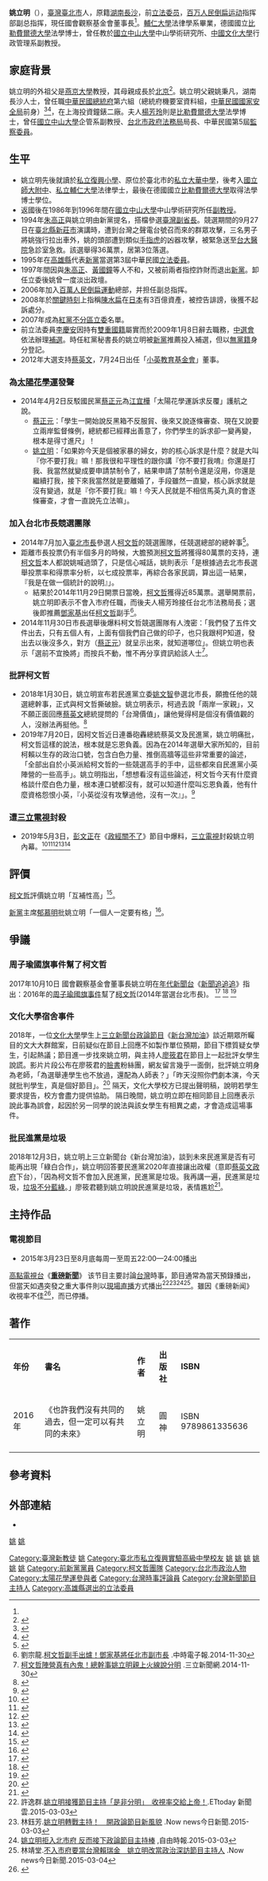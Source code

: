 {{Infobox Officeholder 
|姓名     =姚立明
|圖像     =
|本名     =
|性別     =男
|出生日期 ={{Birth date and age|year=1952|month=1|day=15}}
|出生地點 ={{ROC|臺灣省}}[[臺北市_(省轄市)|臺北市]]
|政黨 = {{Nonp}}
|其他政黨  ={{NP}}（1993年－1997年）<br/>{{TWRP}}（2007年－2014年）
|職業     =
|專業     =
|父母     =
|配偶     =楊芳玲
|子女     =
|親屬     =
|國籍     ={{ROC}}
|宗教信仰 =[[基督教|基督教]]
|母校     =國立臺灣師範大學附屬中學<br/>輔仁大學<br/>德國Bielefeld大學
|簽名     =
| educate=
*私立復興小學
*[[桃園市私立大華高級中學|私立大華中學]]
*[[國立臺灣師範大學附屬高級中學|國立臺灣師範大學附屬中學]]
*[[輔仁大學|輔仁大學]]法律學士
*德國國立[[比勒費爾德大學|比勒費爾德大學]]法學博士 
| past=
*[[國立中山大學|國立中山大學]]中山學術研究所副教授<br/><span style="color: blue;">（1986年－1996年）
*財團法人國會觀察文教基金會董事<br/>（1992年10月－1998年）
*中華民國第3屆[[立法委員|立法委員]]（高雄縣選區）<br><span style="color: blue;">（1996年2月－1999年1月）
*[[公視製播組|公視製播組]]《國事論壇》主持人
*中華戰略協會高雄分會總幹事
*國事會議代表
*[[中華民國憲法學會|中華民國憲法學會]]理事
*高雄市人權協會理事
*[[行政院新聞局|行政院新聞局]]法規委員會委員
*[[中國文化大學|中國文化大學]]行政管理系副教授<br/><span style="color: blue;">（2000年－2014年）</span>
*財團法人新興民族文教基金會董事<br/>（2002年－）
*[[中國人權協會|中國人權協會]]理事<br/>（2002年11月－2010年）
*財團法人國會觀察文教基金會董事<br/>（2008年－2013年）
*[[臺灣關懷中國人權聯盟|臺灣關懷中國人權聯盟]]理事<br/>（2011年－）
*[[財團法人小英教育基金會|財團法人小英教育基金會]]董事<br/><span style="color: blue;">（2012年7月－2016年）</span>
*財團法人國會觀察文教基金會董事長<br/>（2013年－）<ref name="ltn-2016-1622094"/>
*[[柯文哲|柯文哲]]競選總幹事<br/><span style="color: blue;">（2014年7月－2014年11月30日）</span>
*[[高點綜合台|高點綜合台]]《[[重磅新聞|重磅新聞]]》主持人<br/><span style="color: blue;">（2015年3月23日－2015年8月29日）</span>
| work =
*《也許我們沒有共同的過去，但一定可以有共同的未來》
}}
'''姚立明'''（{{bd|1952年|1月15日||}}），[[臺灣|臺灣]][[臺北市|臺北市]]人，原籍[[湖南省_(中華民國)|湖南]][[長沙市|長沙]]，前[[立法委员|立法委员]]，[[百万人民倒扁运动|百万人民倒扁运动]]指挥部副总指挥，現任國會觀察基金會董事長<ref name="ltn-2016-1622094"/>。[[輔仁大學|輔仁大學]]法律學系畢業，德國國立[[比勒費爾德大學|比勒費爾德大學]]法學博士，曾任教於[[國立中山大學|國立中山大學]]中山學術研究所、[[中國文化大學|中國文化大學]]行政管理系副教授。

==家庭背景==
姚立明的外祖父是[[燕京大學|燕京大學]]教授，其母親成長於[[北京|北京]]<ref>{{cite news | url=http://election.ltn.com.tw/2014/news.php?rno=1&type=breakingnews&no=1161025 | title=姚立明再談柯P 「台灣不能永遠分割」感動網友 | accessdate=2016-03-11 | author1=涂鉅旻 | date=2014-11-19 | publisher=[[自由時報|自由時報]] | archive-date=2016-03-11 | archive-url=https://web.archive.org/web/20160311183514/http://election.ltn.com.tw/2014/news.php?rno=1&type=breakingnews&no=1161025 | dead-url=no }}</ref>。姚立明父親姚秉凡，湖南長沙人士，曾任職[[中華民國總統府|中華民國總統府]]第六組（總統府機要室資料組，[[中華民國國家安全局|中華民國國家安全局]]前身）<ref>{{cite news | url=http://www.setn.com/News.aspx?PageGroupID=0&NewsID=128013 | title=人生好比大時代縮影！姚立明父辭世　曾跟隨蔣經國任情報員 | accessdate=2016-03-11 | author1=俞戎航、鄭諺隆、周楷 | date=2016-03-05 | publisher=[[三立新聞網|三立新聞網]] | archive-date=2016-03-12 | archive-url=https://web.archive.org/web/20160312001807/http://www.setn.com/News.aspx?PageGroupID=0&NewsID=128013 | dead-url=no }}</ref><ref name="ltn-2016-1622094">{{cite news | url=http://news.ltn.com.tw/news/politics/breakingnews/1622094 | title=姚立明96歲父親過世 情報員傳奇人生曝光 | accessdate=2016-03-11 | author1=廖振輝 | date=2016-03-05 | publisher=[[自由時報|自由時報]] | archive-date=2016-03-11 | archive-url=https://web.archive.org/web/20160311190834/http://news.ltn.com.tw/news/politics/breakingnews/1622094 | dead-url=no }}</ref>，在上海投資鐘錶二廠。夫人[[楊芳玲|楊芳玲]]則是[[比勒費爾德大學|比勒費爾德大學]]法學博士，曾任[[國立中山大學|國立中山大學]]企管系副教授、[[台北市政府法務局|台北市政府法務局]]局長、中華民國第5屆[[監察委員|監察委員]]。

==生平==
*姚立明先後就讀於[[臺北市私立復興實驗高級中學|私立復興小學]]、原位於臺北市的[[桃園縣私立大華高級中學|私立大華中學]]，後考入[[國立臺灣師範大學附屬高級中學|國立師大附中]]、[[私立輔仁大學|私立輔仁大學]]法律學士，最後在德國國立[[比勒費爾德大學|比勒費爾德大學]]取得法學博士學位。
*返國後在1986年到1996年間在[[國立中山大學|國立中山大學]]中山學術研究所任[[副教授|副教授]]。
*1994年[[朱高正|朱高正]]與姚立明由新黨提名，搭檔參選[[1994年中華民國省市長暨省市議員選舉|臺灣副省長]]。競選期間的9月27日在[[臺北縣|臺北縣]][[新莊市|新莊市]]演講時，遭到台灣之聲電台號召而來的群眾攻擊，三名男子將姚強行拉出車外，姚的頭部遭到類似[[手指虎|手指虎]]的凶器攻擊，被緊急送至[[台大醫院|台大醫院]]急診室急救。該選舉得36萬票，居第3位落選。
*1995年在[[高雄縣|高雄縣]]代表[[新黨|新黨]]當選第3屆中華民國[[立法委員|立法委員]]。
*1997年間因與[[朱高正|朱高正]]、[[黃國鐘|黃國鐘]]等人不和，又被前兩者指控詐財而退出[[新黨|新黨]]。卸任立委後姚曾一度淡出政壇。
*2006年加入[[百萬人民倒扁運動|百萬人民倒扁運動]]總部，并担任副总指挥。
*2008年於[[關鍵時刻|關鍵時刻]]上指稱[[陳水扁|陳水扁]]在[[日本|日本]]有3百億資產，被控告誹謗，後獲不起訴處分。 
*2007年成為[[台灣人權聯盟|紅黨]][[不分區立委|不分區立委]]名單。
*前立法委員[[李慶安|李慶安]]因持有[[雙重國籍|雙重國籍]]屬實而於2009年1月8日辭去職務，[[中選會|中選會]]依法辦理[[2009年臺北市第六選舉區立法委員缺額補選|補選]]。時任紅黨秘書長的姚立明被[[新黨|新黨]]推薦投入補選，但以[[無黨籍|無黨籍]]身分登記。 
*2012年大選支持[[蔡英文|蔡英文]]，7月24日出任「[[小英教育基金會|小英教育基金會]]」董事。

===為[[太陽花學運|太陽花學運]]發聲===
*2014年4月2日反駁國民黨[[蔡正元|蔡正元]]為[[江宜樺|江宜樺]]「太陽花學運訴求反覆」護航之說。
**[[蔡正元|蔡正元]]：「學生一開始說反黑箱不反服貿、後來又說逐條審查、現在又說要立兩岸監督條例，總統都已經釋出善意了，你們學生的訴求卻一變再變，根本是得寸進尺」！
**[[姚立明|姚立明]]：「如果妳今天是個被家暴的婦女，妳的核心訴求是什麼？就是大叫『你不要打我』嘛！那我很和平理性的跟你講『你不要打我唷』你還是打我、我當然就變成要申請禁制令了，結果申請了禁制令還是沒用，你還是繼續打我，接下來我當然就是要離婚了，手段雖然一直變，核心訴求就是沒有變過，就是『你不要打我』嘛！今天人民就是不相信馬英九真的會逐條審查，才會一直說先立法嘛」。

===加入台北市長競選團隊===
*2014年7月加入[[臺北市長|臺北市長]]參選人[[柯文哲|柯文哲]]的競選團隊，任競選總部的總幹事<ref>{{cite news|url=http://www.nownews.com/n/2014/11/18/1510566|title=影／姚立明自爆出任柯文哲幹部始末　鄉民淚推、這篇該爆|work=NOWnews今日新聞|date=2014-11-18|accessdate=2014-11-18|archive-date=2014-11-18|archive-url=https://web.archive.org/web/20141118165050/http://www.nownews.com/n/2014/11/18/1510566|dead-url=no}}</ref>。
*距離市長投票仍有半個多月的時候，大膽預測[[柯文哲|柯文哲]]將獲得80萬票的支持，連[[柯文哲|柯文哲]]本人都說姚喊過頭了，只是信心喊話，姚則表示「是根據過去北市長選舉投票率和得票率分析，以七成投票率，再綜合各家民調，算出這一結果，『我是在做一個統計的說明』」。
**結果於2014年11月29日開票日當晚，[[柯文哲|柯文哲]]獲得近85萬票。選舉開票前，姚立明即表示不會入市府任職，而後夫人楊芳玲接任台北市法務局長；選後即推薦[[鄧家基|鄧家基]]出任[[柯文哲|柯文哲]]副手<ref>劉宗龍.[http://www.chinatimes.com/realtimenews/20141130002252-260407 柯文哲副手出爐！鄧家基將任北市副市長] {{Wayback|url=http://www.chinatimes.com/realtimenews/20141130002252-260407 |date=20141202173720 }}.中時電子報.2014-11-30</ref>。
*2014年11月30日市長選舉後爆料柯文哲競選團隊有人洩密：「我們發了五件文件出去，只有五個人有，上面有個我們自己做的印子，也只我跟柯P知道，發出去以後沒多久，對方（[[蔡正元|蔡正元]]）就呈示出來，就知道哪位」。但姚立明也表示「選前不宜換將」而按兵不動，惟不再分享資訊給該人士<ref>[http://www.setn.com/News.aspx?PageGroupID=1&NewsID=50645&PageType=1 柯文哲陣營真有內鬼！總幹事姚立明親上火線說分明] {{Wayback|url=http://www.setn.com/News.aspx?PageGroupID=1&NewsID=50645&PageType=1 |date=20141205111232 }}.三立新聞網.2014-11-30</ref>。

===批評柯文哲===
* 2018年1月30日，姚立明宣布若民進黨立委[[姚文智|姚文智]]參選北市長，願擔任他的競選總幹事，正式與柯文哲撕破臉。姚立明表示，柯過去說「兩岸一家親」，又不願正面回應[[蔡英文|蔡英文]]總統提問的「台灣價值」，讓他覺得柯是個沒有價值觀的人，沒辦法再挺他。<ref>{{cite news|url=https://news.ltn.com.tw/news/politics/breakingnews/2327689|title=柯文哲說了這兩句話 姚立明沒辦法再挺他|publisher=《[[自由時報|自由時報]]》|date=2018-01-30|language=zh-tw|accessdate=2020-02-02|archive-date=2020-02-02|archive-url=https://web.archive.org/web/20200202151355/https://news.ltn.com.tw/news/politics/breakingnews/2327689|dead-url=no}}</ref>
* 2019年7月20日，因柯文哲近日連番砲轟總統蔡英文及民進黨，姚立明痛批，柯文哲這樣的說法，根本就是忘恩負義。因為在2014年選舉大家所知的，目前柯賴以生存的政治口號，包含白色力量、推倒高牆等這些非常重要的論述，「全部出自於小英派給柯文哲的一些競選高手的手中，這些都來自民進黨小英陣營的一些高手」。姚立明指出，「想想看沒有這些論述，柯文哲今天有什麼資格談什麼白色力量，根本連口號都沒有，就可以知道什麼叫忘恩負義，他有什麼資格怨恨小英，『小英從沒有攻擊過他，沒有一次』」。<ref>{{cite news|url=https://news.ltn.com.tw/news/politics/breakingnews/2858303|title=柯文哲開砲「怨恨小英」 姚立明舉這例怒轟：忘恩負義|publisher=《[[自由時報|自由時報]]》|date=2019-07-20|language=zh-tw|accessdate=2020-02-02|archive-date=2020-08-10|archive-url=https://web.archive.org/web/20200810182218/https://news.ltn.com.tw/news/politics/breakingnews/2858303|dead-url=no}}</ref>
===遭[[三立電視|三立電視]]封殺===
* 2019年5月3日，[[彭文正|彭文正]]在《[[政經關不了|政經關不了]]》節目中爆料，[[三立電視|三立電視]]封殺姚立明內幕。<ref>{{cite news|url=https://newtalk.tw/news/view/2019-05-05/242126|title=名嘴姚立明證實被綠媒節目封殺 彭文正：現在才一局上半！|publisher=《[[新頭殼|新頭殼]]》|date=2019-05-05|language=zh-tw|accessdate=2019-05-05|archive-date=2019-05-05|archive-url=https://web.archive.org/web/20190505015433/https://newtalk.tw/news/view/2019-05-05/242126|dead-url=no}}</ref><ref>{{cite news|url=https://www.chinatimes.com/realtimenews/20190504002678-260404|title=名嘴姚立明消失原因曝光 驚爆遭綠媒封殺|publisher=《[[中時電子報|中時電子報]]》|date=2019-05-05|language=zh-tw|accessdate=2019-05-05|archive-date=2019-05-05|archive-url=https://web.archive.org/web/20190505015030/https://www.chinatimes.com/realtimenews/20190504002678-260404|dead-url=no}}</ref><ref>{{cite news|url=https://news.tvbs.com.tw/politics/1126773|title=彭文正爆料綠媒內幕　姚立明親證：我被封殺|publisher=《[[TVBS新聞台|TVBS新聞台]]》|date=2019-05-05|language=zh-tw|accessdate=2019-05-05|archive-date=2019-05-05|archive-url=https://web.archive.org/web/20190505015031/https://news.tvbs.com.tw/politics/1126773|dead-url=no}}</ref><ref>{{cite news|url=https://tw.news.yahoo.com/%E5%A4%9A%E4%BD%8D%E5%90%8D%E5%98%B4%E9%81%AD%E5%B0%81%E6%AE%BA%EF%BC%81%E6%94%BF%E8%AB%96%E7%AF%80%E7%9B%AE%E7%88%86%E3%80%8C%E7%B6%A0%E8%89%B2%E6%81%90%E6%80%96%E3%80%8D%EF%BC%9F-005855285.html|title=多位名嘴遭封殺！政論節目爆「綠色恐怖」？|publisher=《[[Yahoo奇摩|Yahoo奇摩]]新聞》|date=2019-05-05|language=zh-tw|accessdate=2019-05-05|archive-date=2019-05-05|archive-url=https://web.archive.org/web/20190505015037/https://tw.news.yahoo.com/%E5%A4%9A%E4%BD%8D%E5%90%8D%E5%98%B4%E9%81%AD%E5%B0%81%E6%AE%BA%EF%BC%81%E6%94%BF%E8%AB%96%E7%AF%80%E7%9B%AE%E7%88%86%E3%80%8C%E7%B6%A0%E8%89%B2%E6%81%90%E6%80%96%E3%80%8D%EF%BC%9F-005855285.html|dead-url=no}}</ref><ref>{{cite news|url=https://ent.ltn.com.tw/news/breakingnews/2779869|title=彭文正又爆了！名嘴姚立明被封殺 消失原因曝光|publisher=《[[自由時報|自由時報]]》|date=2019-05-05|language=zh-tw|accessdate=2019-05-05|archive-date=2019-05-05|archive-url=https://web.archive.org/web/20190505015554/https://ent.ltn.com.tw/news/breakingnews/2779869|dead-url=no}}</ref>

==評價==
[[柯文哲|柯文哲]]評價姚立明「互補性高」<ref>{{cite news |author1=張博亭 |url=http://www.appledaily.com.tw/realtimenews/article/politics/20140716/434212 |title=找姚立明出任競選總幹事　柯P：互補性高 |work=蘋果日報 |date=2014-07-16 |accessdate=2014-07-17 |archive-date=2014-07-26 |archive-url=https://web.archive.org/web/20140726034601/http://www.appledaily.com.tw/realtimenews/article/politics/20140716/434212 |dead-url=no }}</ref>。

[[新黨|新黨]]主席[[郁慕明|郁慕明]]批姚立明「一個人一定要有格」<ref>{{cite news |author1=張永安 |url=http://www.newtalk.tw/news/2014/08/24/50686.html |title=評姚立明 郁慕明：一個人要有格 |work=新頭殼newtalk |date=2014-08-24 |accessdate=2014-08-24 |archive-date=2014-08-24 |archive-url=https://web.archive.org/web/20140824193943/http://newtalk.tw/news/2014/08/24/50686.html |dead-url=no }}</ref>。

==爭議==
=== 周子瑜國旗事件幫了柯文哲 ===
2017年10月10日 國會觀察基金會董事長姚立明在[[年代新聞台|年代新聞台]]《[[新聞追追追|新聞追追追]]》指出：2016年的[[周子瑜國旗事件|周子瑜國旗事件]]幫了[[柯文哲|柯文哲]](2014年當選台北市長)。
<ref>{{cite news |url=http://news.ltn.com.tw/news/politics/breakingnews/2221053 |title=指周子瑜幫柯P選舉？姚立明覺得大家誤會他了 |work=自由時報 |date=2017-10-13 |accessdate= |archive-date=2018-05-16 |archive-url=https://web.archive.org/web/20180516174809/http://news.ltn.com.tw/news/politics/breakingnews/2221053 |dead-url=no }}</ref>
<ref>{{cite news |url=http://news.ltn.com.tw/news/politics/breakingnews/2219999 |title=姚立明扯周子瑜幫柯P大忙 被網友噓爆 |work=自由時報 |date=2017-10-12 |accessdate= |archive-date=2018-05-16 |archive-url=https://web.archive.org/web/20180516175404/http://news.ltn.com.tw/news/politics/breakingnews/2219999 |dead-url=no }}</ref>
<ref>{{cite news |url=https://tw.appledaily.com/new/realtime/20171013/1221768/ |title=周子瑜幫柯P選舉？　姚立明被網友噓爆了 |work=蘋果日報 |date=2017-10-13 |accessdate= |archive-date=2018-08-01 |archive-url=https://web.archive.org/web/20180801150125/https://tw.appledaily.com/new/realtime/20171013/1221768/ |dead-url=no }}</ref>

===文化大學宿舍事件===
{{see also|新台灣加油#2018年文大宿舍爭議相關內容}}
2018年，一位[[文化大學|文化大學]]學生上[[三立新聞台|三立新聞台]][[政論節目|政論節目]]《[[新台灣加油|新台灣加油]]》談近期眾所矚目的文大大群館案，日前疑似在節目上回應不如製作單位預期，節目下標質疑女學生，引起熱議；節目進一步找來姚立明，與主持人[[廖筱君|廖筱君]]在節目上一起批評女學生說謊。影片片段公布在廖筱君的[[臉書|臉書]]粉絲團，網友留言幾乎一面倒，批評姚立明身為老師，「為選舉連學生也不放過，還配為人師表？」「昨天沒照你們劇本演，今天就批判學生，真是個好節目」。<ref>{{Cite web |url=https://udn.com/news/story/6656/3212272 |title=女學生沒一起批評文大宿舍 節目找姚立明評論又被砲 |accessdate=2018-06-22 |archive-date=2018-06-22 |archive-url=https://web.archive.org/web/20180622044525/https://udn.com/news/story/6656/3212272 |dead-url=no }}</ref>
隔天，文化大學校方已提出聲明稿，說明若學生要求提告，校方會盡力提供協助。
隔日晚間，姚立明立即在相同節目上回應表示說此事為誤會，起因於另一同學的說法與該女學生有相異之處，才會造成這場事件。

===批民進黨是垃圾===
2018年12月3日，姚立明上三立新聞台《新台灣加油》，談到未來民進黨是否有可能再出現「綠白合作」，姚立明回答要民進黨2020年直接讓出政權（意即[[蔡英文政府|蔡英文政府]]下台），「因為柯文哲不會加入民進黨，民進黨是垃圾。我再講一遍，民進黨是垃圾，[[垃圾不分藍綠|垃圾不分藍綠]]。」廖筱君聽到姚立明說民進黨是垃圾，表情尷尬<ref>{{Cite web |author1=黃翊婷 |url=https://www.ettoday.net/news/20181204/1322100.htm |title=影／姚立明連講兩次「民進黨是垃圾」 嗆2020直接讓出總統 |work=[[ETtoday新聞雲|ETtoday新聞雲]] |date=2018-12-04 |accessdate=2019-03-02 |archive-date=2019-03-02 |archive-url=https://web.archive.org/web/20190302090719/https://www.ettoday.net/news/20181204/1322100.htm |dead-url=no }}</ref>。

==主持作品==
===電視節目===
*2015年3月23日至8月底每周一至周五22:00—24:00播出
[[高點電視台|高點電視台]]《'''[[重磅新聞|重磅新聞]]'''》
该节目主要討論[[台灣|台灣]]時事，節目通常為當天預錄播出，但當天如遇突發之重大事件則以[[現場直播|現場直播]]方式播出<ref>許逸群.[http://www.ettoday.net/news/20150303/473190.htm%5D 姚立明接獲節目主持「是非分明」　收視率交給上帝！].ETtoday 新聞雲.2015-03-03</ref><ref>林鈺芳.[http://www.nownews.com/n/2015/03/03/1620261 姚立明轉戰主持！　開政論節目新風貌] {{Wayback|url=http://www.nownews.com/n/2015/03/03/1620261 |date=20150926135833 }}.Now news今日新聞.2015-03-03</ref><ref>[http://news.ltn.com.tw/news/politics/breakingnews/1246284 姚立明拒入北市府 反而接下政論節目主持棒] {{Wayback|url=http://news.ltn.com.tw/news/politics/breakingnews/1246284 |date=20150926142011 }},自由時報.2015-03-03</ref><ref>林靖堂.[http://www.nownews.com/n/2015/03/04/1620828 不入市府要當台灣賴瑞金　姚立明改當政治深訪節目主持人] {{Wayback|url=http://www.nownews.com/n/2015/03/04/1620828 |date=20150926183534 }}.Now news今日新聞.2015-03-04</ref>。雖因《重磅新闻》收視率不佳<ref>{{cite news|url=https://tw.entertainment.appledaily.com/daily/20150326/36457466/|title=姚立明轉戰主持失利《重磅》收視低到不能再低|date=2015-03-26|publisher=苹果日报|author=顏馨宜|accessdate=2018-05-26|archive-date=2020-04-16|archive-url=https://web.archive.org/web/20200416005024/https://tw.entertainment.appledaily.com/daily/20150326/36457466/}}</ref>，而已停播。

==著作==
{| class="wikitable"
|-align=center
| '''年份''' || '''書名''' || '''作者''' || '''出版社''' || '''ISBN'''
|-
|2016年||《也許我們沒有共同的過去，但一定可以有共同的未來》||姚立明||圓神||ISBN 9789861335636
|-
|}

==參考資料==
{{Reflist|2}}

==外部連結== 
*{{Facebook page|yaolm}}

{{wikiquote}}
{{Portal bar|中華民國|台灣|政治|人物}}
{{authority control}}

{{DEFAULTSORT: Yao}}
[[category:姚姓|姚]]
[[category:浙江裔台灣人|姚]]
[[Category:臺灣新教徒|Category:臺灣新教徒]]
[[Category:台北市人|姚]]
[[Category:臺北市私立復興實驗高級中學校友|Category:臺北市私立復興實驗高級中學校友]]
[[Category:桃園市私立大華高級中學校友|姚]]
[[Category:國立臺灣師範大學附屬高級中學校友|姚]]
[[Category:輔仁大學校友|姚]]
[[Category:比勒費爾德大學校友|姚]]
[[Category:中國文化大學教授|姚]]
[[Category:第三屆立法院立法委員|姚]]
[[Category:前新黨黨員|Category:前新黨黨員]]
[[Category:柯文哲團隊|Category:柯文哲團隊]]
[[Category:台北市政治人物|Category:台北市政治人物]]
[[Category:太陽花學運參與者|Category:太陽花學運參與者]]
[[Category:台灣時事評論員|Category:台灣時事評論員]]
[[Category:台灣新聞節目主持人|Category:台灣新聞節目主持人]]
[[Category:高雄縣選出的立法委員|Category:高雄縣選出的立法委員]]